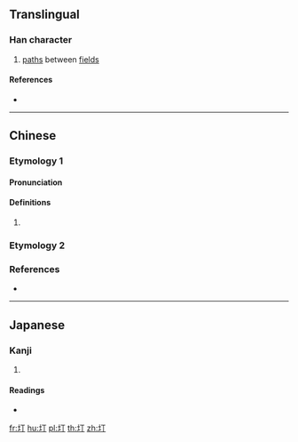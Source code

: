==Translingual==

===Han character===
{{Han char|rn=32|rad=土|as=02|sn=5|four=41120|canj=GMN|ids=⿰土丁}}

# [[path]]s between [[field]]s

====References====
* {{Han ref|kx=0223.040|dkj=04872|dj=0455.040|hdz=10417.060|uh=5722|ud=22306|bh=C96E|bd=51566}}

----

==Chinese==

===Etymology 1===
{{zh-forms}}

====Pronunciation====
{{zh-pron
|m=tǐng
|c=ting5
|mc=y
|oc=y
|cat=
}}

====Definitions====
{{zh-hanzi}}

# {{rfdef|zh}}

===Etymology 2===
{{zh-see|町|v}}

===References===
* {{R:twedu|C01602}}

----

==Japanese==

===Kanji===
{{ja-kanji|grade=|rs=土02}}

# {{defn|lang=ja|sort=土02}}

====Readings====
* {{ja-readings|on=[[てい]] (tei), [[ちょう]] (chō), [[てん]] (ten)|kun=[[たいらか]] (tairaka)}}

[[fr:圢]]
[[hu:圢]]
[[pl:圢]]
[[th:圢]]
[[zh:圢]]